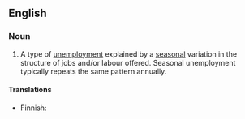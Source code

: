 ==English==
{{wikipedia}}

===Noun===
{{en-noun|-}}

# {{lb|en|economics}} A type of [[unemployment]] explained by a [[seasonal]] variation in the structure of jobs and/or labour offered. Seasonal unemployment typically repeats the same pattern annually.

====Translations====
{{trans-top|type of unemployment}}
* Finnish: {{t|fi|kausityöttömyys}}
{{trans-mid}}
{{trans-bottom}}